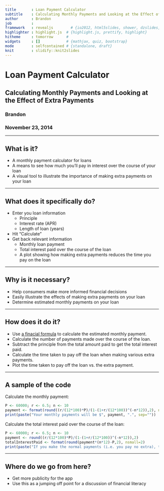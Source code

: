 ```yaml
---
title       : Loan Payment Calculator
subtitle    : Calculating Monthly Payments and Looking at the Effect of Extra Payments
author      : Brandon    
job         : 
framework   : revealjs        # {io2012, html5slides, shower, dzslides, ...}
highlighter : highlight.js  # {highlight.js, prettify, highlight}
hitheme     : tomorrow      # 
widgets     : []            # {mathjax, quiz, bootstrap}
mode        : selfcontained # {standalone, draft}
knit        : slidify::knit2slides
---
```


# Loan Payment Calculator
## Calculating Monthly Payments and Looking at the Effect of Extra Payments

### Brandon
### November 23, 2014

---

## What is it?

* A monthly payment calculator for loans
* A means to see how much you'll pay in interest over the course of your loan
* A visual tool to illustrate the importance of making extra payments on your loan

--- 

## What does it specifically do?

* Enter you loan information
  * Principle
  * Interest rate (APR)
  * Length of loan (years)
* Hit "Calculate"
* Get back relevant information
  * Monthly loan payment
  * Total interest paid over the course of the loan
  * A plot showing how making extra payments reduces the time you pay on the loan

---

## Why is it necessary?

* Help consumers make more informed financial decisions
* Easily illustrate the effects of making extra payments on your loan
* Determine estimated monthly payments on your loan

---

## How does it do it?

* Use <a href="http://www.financeformulas.net/Loan_Payment_Formula.html">a finacial formula</a> to calculate the estimated monthly payment.
* Calculate the number of payments made over the course of the loan.
* Subtract the principle from the total amount paid to get the total interest paid.
* Calculate the time taken to pay off the loan when making various extra payments.
* Plot the time taken to pay off the loan vs. the extra payment.

---

## A sample of the code

Calculate the monthly payment:

```r
P <- 60000; r <- 6.5; n <- 10
payment <- format(round((r/(12*100)*P)/(1-(1+r/(12*100))^(-n*12)),2), nsmall=2)
print(paste("Your monthly payments will be $", payment, ".", sep=""))
```

Calculate the total interest paid over the course of the loan:

```r
P <- 60000; r <- 6.5; n <- 10
payment <- round((r/(12*100)*P)/(1-(1+r/(12*100))^(-n*12)),2)
totalInterestPaid <- format(round(payment*(n*12)-P,2), nsmall=2)
print(paste("If you make the normal payments (i.e. you pay no extra), the total interest paid on the loan will be $", totalInterestPaid, ".", sep=""))
```


---

## Where do we go from here?

* Get more publicity for the app
* Use this as a jumping off point for a discussion of financial literacy